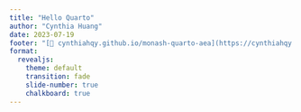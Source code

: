 ```yaml
---
title: "Hello Quarto"
author: "Cynthia Huang"
date: 2023-07-19
footer: "[🔗 cynthiahqy.github.io/monash-quarto-aea](https://cynthiahqy.github.io/monash-quarto-aea)"
format:
  revealjs:
    theme: default
    transition: fade
    slide-number: true
    chalkboard: true
---
```


<!--- including output from dyntext, texdoc etc. --->